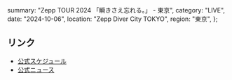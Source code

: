   summary: "Zepp TOUR 2024 「瞬きさえ忘れる。」 - 東京",
  category: "LIVE",
  date: "2024-10-06",
  location: "Zepp Diver City TOKYO",
  region: "東京",
};

## リンク

* [公式スケジュール](https://takanenonadeshiko.jp/events/event/高嶺のなでしこ-2周年記念-zepp-tour-2024-「瞬きさえ忘れる。/)
* [公式ニュース](https://takanenonadeshiko.jp/高嶺のなでしこ-2周年記念-zepp-tour-2024-「瞬きさえ忘れる。/)
